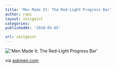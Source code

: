 ```yaml
---
title: 'Men Made It: The Red-Light Progress Bar'
author: rami
layout: zeitgeist
categories:
publishedAt: '2010-05-05'

url: zeitgeist
---
```


!['Men Made It: The Red-Light Progress Bar'](/assets/images/content/zeitgeist/men-made-it-the-red-light-progress-bar.jpg)

via <a href="http://www.askmen.com/daily/photo_blog/men-made-it-the-red-light-progress-bar.html">askmen.com</a>
